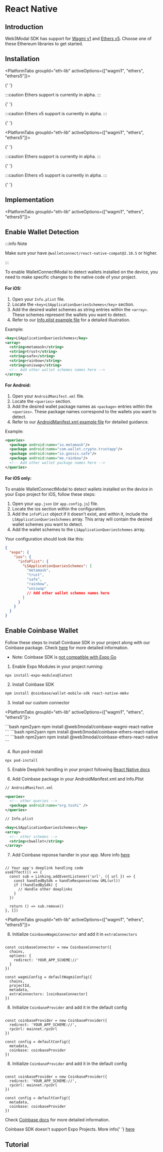 



# React Native

## Introduction

Web3Modal SDK has support for [Wagmi v1](https://1.x.wagmi.sh/) and [Ethers v5](https://docs.ethers.org/v5/). Choose one of these Ethereum libraries to get started.

<CloudBanner />

## Installation

<Tabs groupId="platform">
<TabItem value="rn-cli" label="React Native CLI">

<PlatformTabs groupId="eth-lib" activeOptions={["wagmi1", "ethers", "ethers5"]}>

<PlatformTabItem value="wagmi1">

{' '}

<WagmiInstallation />

</PlatformTabItem>

<PlatformTabItem value="ethers">
  
  :::caution
  Ethers support is currently in alpha. 
  :::

{' '}

<EthersInstallation />

</PlatformTabItem>

<PlatformTabItem value="ethers5">
  
  :::caution
  Ethers v5 support is currently in alpha. 
  :::

{' '}

<Ethers5Installation />

</PlatformTabItem>

</PlatformTabs>

</TabItem>

<TabItem value="expo" label="Expo">

<PlatformTabs groupId="eth-lib" activeOptions={["wagmi1", "ethers", "ethers5"]}>

<PlatformTabItem value="wagmi1">

{' '}

<WagmiInstallationExpo />

</PlatformTabItem>

<PlatformTabItem value="ethers">

:::caution
Ethers support is currently in alpha.
:::

{' '}

<EthersInstallationExpo />

</PlatformTabItem>

<PlatformTabItem value="ethers5">

:::caution
Ethers v5 support is currently in alpha.
:::

{' '}

<Ethers5InstallationExpo />

</PlatformTabItem>

</PlatformTabs>

</TabItem>

</Tabs>

## Implementation

<PlatformTabs groupId="eth-lib" activeOptions={["wagmi1", "ethers", "ethers5"]}>

<PlatformTabItem value="wagmi1">
  <WagmiImplementation />
</PlatformTabItem>

<PlatformTabItem value="ethers">
  <EthersImplementation />
</PlatformTabItem>

<PlatformTabItem value="ethers5">
  <Ethers5Implementation />
</PlatformTabItem>

</PlatformTabs>

## Enable Wallet Detection

:::info Note

Make sure your have `@walletconnect/react-native-compat@2.10.5` or higher.

:::

To enable WalletConnectModal to detect wallets installed on the device, you need to make specific changes to the native code of your project.

<Tabs groupId="platform">
  <TabItem value="rn-cli" label="React Native CLI">

#### For iOS:

1. Open your `Info.plist` file.
2. Locate the `<key>LSApplicationQueriesSchemes</key>` section.
3. Add the desired wallet schemes as string entries within the `<array>`. These schemes represent the wallets you want to detect.
4. Refer to our [Info.plist example file](https://github.com/WalletConnect/react-native-examples/blob/main/dapps/ModalUProvider/ios/ModalUProvider/Info.plist) for a detailed illustration.

Example:

```xml
<key>LSApplicationQueriesSchemes</key>
<array>
  <string>metamask</string>
  <string>trust</string>
  <string>safe</string>
  <string>rainbow</string>
  <string>uniswap</string>
  <!-- Add other wallet schemes names here -->
</array>
```

#### For Android:

1. Open your `AndroidManifest.xml` file.
2. Locate the `<queries>` section.
3. Add the desired wallet package names as `<package>` entries within the `<queries>`. These package names correspond to the wallets you want to detect.
4. Refer to our [AndroidManifest.xml example file](https://github.com/WalletConnect/react-native-examples/blob/main/dapps/ModalUProvider/android/app/src/main/AndroidManifest.xml) for detailed guidance.

Example:

```xml
<queries>
  <package android:name="io.metamask"/>
  <package android:name="com.wallet.crypto.trustapp"/>
  <package android:name="io.gnosis.safe"/>
  <package android:name="me.rainbow"/>
  <!-- Add other wallet package names here -->
</queries>
```

</TabItem>

<TabItem value="expo" label="Expo">

#### For iOS only:

To enable WalletConnectModal to detect wallets installed on the device in your Expo project for iOS, follow these steps:

1. Open your `app.json` (or `app.config.js`) file.
2. Locate the ios section within the configuration.
3. Add the `infoPlist` object if it doesn't exist, and within it, include the `LSApplicationQueriesSchemes` array. This array will contain the desired wallet schemes you want to detect.
4. Add the wallet schemes to the `LSApplicationQueriesSchemes` array.

Your configuration should look like this:

```json
{
  "expo": {
    "ios": {
      "infoPlist": {
        "LSApplicationQueriesSchemes": [
          "metamask",
          "trust",
          "safe",
          "rainbow",
          "uniswap"
          // Add other wallet schemes names here
        ]
      }
    }
  }
}
```

</TabItem>

</Tabs>

## Enable Coinbase Wallet

<Tabs groupId="platform">
<TabItem value="rn-cli" label="React Native CLI">

Follow these steps to install Coinbase SDK in your project along with our Coinbase package. Check <a href="https://mobilewalletprotocol.github.io/wallet-mobile-sdk/docs/client-sdk/rn-install">here</a> for more detailed information.

- Note: Coinbase SDK is [not compatible with Expo Go](https://github.com/MobileWalletProtocol/wallet-mobile-sdk/issues/206)

1. Enable Expo Modules in your project running:

```
npx install-expo-modules@latest
```

2. Install Coinbase SDK

```bash npm2yarn
npm install @coinbase/wallet-mobile-sdk react-native-mmkv
```

3. Install our custom connector

<PlatformTabs groupId="eth-lib" activeOptions={["wagmi1", "ethers", "ethers5"]}>

<PlatformTabItem value="wagmi1">
  ```bash npm2yarn npm install @web3modal/coinbase-wagmi-react-native ```
</PlatformTabItem>

<PlatformTabItem value="ethers">
  ```bash npm2yarn npm install @web3modal/coinbase-ethers-react-native ```
</PlatformTabItem>

<PlatformTabItem value="ethers5">
  ```bash npm2yarn npm install @web3modal/coinbase-ethers-react-native ```
</PlatformTabItem>

</PlatformTabs>

4. Run pod-install

```
npx pod-install
```

5. Enable Deeplink handling in your project following <a href="https://reactnative.dev/docs/linking?syntax=ios#enabling-deep-links">React Native docs</a>

6. Add Coinbase package in your AndroidManifest.xml and Info.Plist

```xml
// AndroidManifest.xml

<queries>
  <!-- other queries -->
  <package android:name="org.toshi" />
</queries>
```

```xml
// Info.plist

<key>LSApplicationQueriesSchemes</key>
<array>
  <!-- other schemes -->
  <string>cbwallet</string>
</array>
```

7. Add Coinbase reponse handler in your app. More info <a href="https://mobilewalletprotocol.github.io/wallet-mobile-sdk/docs/client-sdk/rn-setup#listening-for-responses">here</a>

```tsx

// Your app's deeplink handling code
useEffect(() => {
  const sub = Linking.addEventListener('url', ({ url }) => {
    const handledBySdk = handleResponse(new URL(url))
    if (!handledBySdk) {
      // Handle other deeplinks
    }
  })

  return () => sub.remove()
}, [])
```

<PlatformTabs groupId="eth-lib" activeOptions={["wagmi1", "ethers", "ethers5"]}>

<PlatformTabItem value="wagmi1">

8. Initialize `CoinbaseWagmiConnector` and add it in `extraConnectors`

```tsx

const coinbaseConnector = new CoinbaseConnector({
  chains,
  options: {
    redirect: 'YOUR_APP_SCHEME://'
  }
})

const wagmiConfig = defaultWagmiConfig({
  chains,
  projectId,
  metadata,
  extraConnectors: [coinbaseConnector]
})
```

</PlatformTabItem>

<PlatformTabItem value="ethers">

8. Initialize `CoinbaseProvider` and add it in the default config

```tsx

const coinbaseProvider = new CoinbaseProvider({
  redirect: 'YOUR_APP_SCHEME://',
  rpcUrl: mainnet.rpcUrl
})

const config = defaultConfig({
  metadata,
  coinbase: coinbaseProvider
})
```

</PlatformTabItem>

<PlatformTabItem value="ethers5">

8. Initialize `CoinbaseProvider` and add it in the default config

```tsx

const coinbaseProvider = new CoinbaseProvider({
  redirect: 'YOUR_APP_SCHEME://',
  rpcUrl: mainnet.rpcUrl
})

const config = defaultConfig({
  metadata,
  coinbase: coinbaseProvider
})
```

</PlatformTabItem>

</PlatformTabs>

Check <a href="https://mobilewalletprotocol.github.io/wallet-mobile-sdk/docs/client-sdk/rn-install">Coinbase docs</a> for more detailed information.

</TabItem>

<TabItem value="expo" label="Expo">
  Coinbase SDK doesn't support Expo Projects. More info{' '}
  <a href="https://github.com/MobileWalletProtocol/wallet-mobile-sdk/issues/206#issuecomment-1468836345">
    here
  </a>
</TabItem>

</Tabs>

## Tutorial

<YoutubeEmbed videoId="R0edIW72fHo" />
